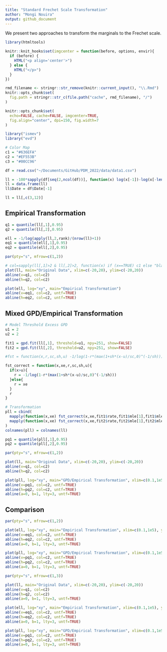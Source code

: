```yaml
---
title: "Standard Frechet Scale Transformation"
author: "Mongi Nouira"
output: github_document
---
```


We present two approaches to transform the marginals to the Frechet scale. 

```r
library(htmltools)

knitr::knit_hooks$set(imgcenter = function(before, options, envir){
  if (before) {
    HTML("<p align='center'>")
  } else {
    HTML("</p>")
  }
})

rmd_filename <- stringr::str_remove(knitr::current_input(), "\\.Rmd")
knitr::opts_chunk$set(
  fig.path = stringr::str_c(file.path("cache", rmd_filename), "/")
)

knitr::opts_chunk$set(
  echo=FALSE, cache=FALSE, imgcenter=TRUE, 
  fig.align="center", dpi=150, fig.width=7
)

library("ismev")
library("evd")

# Color Map
c1 = "#636EFA"
c2 = "#EF553B"
c3 = "#00CC96"
```

```r
df = read.csv("~/Documents/GitHub/PDM_2022/data/data1.csv")

ll = -100*sapply(df[seq(2,ncol(df))], function(x) log(x[-1])-log(x[-length(df$Date)]))
ll = data.frame(ll)
ll$Date = df$Date[-1]

ll = ll[,c(3,12)]
```

## Empirical Transformation

```r
q1 = quantile(ll[,1],0.95)
q2 = quantile(ll[,2],0.95)

ell = -1/log(apply(ll,2,rank)/(nrow(ll)+1))
eq1 = quantile(ell[,1],0.95)
eq2 = quantile(ell[,2],0.95)

par(pty="s", mfrow=c(1,2))

# col=sapply(ll[,1]>2 & ll[,2]>2, function(x) if (x==TRUE) c1 else "black")
plot(ll, main="Original Data", xlim=c(-20,20), ylim=c(-20,20))
abline(v=q1, col=c2)
abline(h=q2, col=c2)

plot(ell, log="xy", main="Empirical Transformation")
abline(v=eq1, col=c2, untf=TRUE)
abline(h=eq2, col=c2, untf=TRUE)
```

## Mixed GPD/Empirical Transformation

```r
# Model Threshold Excess GPD
u1 = 2
u2 = 2

fit1 = gpd.fit(ll[,1], threshold=u1, npy=251, show=FALSE)
fit2 = gpd.fit(ll[,2], threshold=u2, npy=251, show=FALSE)

#fst = function(x,r,sc,sh,u) -1/log(1-r*(max(1+sh*(x-u)/sc,0)^(-1/sh)))

fst_correct = function(x,xe,r,sc,sh,u){
  if(x>u){
    r = -1/log(1-r*(max(1+sh*(x-u)/sc,0)^(-1/sh)))
  }else{
    r = xe
  }
  r
}

# Transformation
pll = cbind(
  mapply(function(x,xe) fst_correct(x,xe,fit1$rate,fit1$mle[1],fit1$mle[2],u1), ll[,1], ell[,1]),
  mapply(function(x,xe) fst_correct(x,xe,fit2$rate,fit2$mle[1],fit2$mle[2],u2), ll[,2], ell[,2])
)
colnames(pll) = colnames(ll)
```

```r
pq1 = quantile(pll[,1],0.95)
pq2 = quantile(pll[,2],0.95)

par(pty="s", mfrow=c(1,2))

plot(ll, main="Original Data", xlim=c(-20,20), ylim=c(-20,20))
abline(v=q1, col=c2)
abline(h=q2, col=c2)

plot(pll, log="xy", main="GPD/Empirical Transformation", xlim=c(0.1,1e5), ylim=c(0.1,1e5))
abline(v=pq1, col=c2, untf=TRUE)
abline(h=pq2, col=c2, untf=TRUE)
abline(a=0, b=1, lty=3, untf=TRUE)
```

## Comparison

```r
par(pty="s", mfrow=c(1,2))

plot(ell, log="xy", main="Empirical Transformation", xlim=c(0.1,1e5), ylim=c(0.1,1e5))
abline(v=eq1, col=c2, untf=TRUE)
abline(h=eq2, col=c2, untf=TRUE)
abline(a=0, b=1, lty=3, untf=TRUE)

plot(pll, log="xy", main="GPD/Empirical Transformation", xlim=c(0.1,1e5), ylim=c(0.1,1e5))
abline(v=pq1, col=c2, untf=TRUE)
abline(h=pq2, col=c2, untf=TRUE)
abline(a=0, b=1, lty=3, untf=TRUE)
```

```r
par(pty="s", mfrow=c(1,3))

plot(ll, main="Original Data", xlim=c(-20,20), ylim=c(-20,20))
abline(v=q1, col=c2)
abline(h=q2, col=c2)
abline(a=0, b=1, lty=3, untf=TRUE)

plot(ell, log="xy", main="Empirical Transformation", xlim=c(0.1,1e5), ylim=c(0.1,1e5))
abline(v=eq1, col=c2, untf=TRUE)
abline(h=eq2, col=c2, untf=TRUE)
abline(a=0, b=1, lty=3, untf=TRUE)

plot(pll, log="xy", main="GPD/Empirical Transformation", xlim=c(0.1,1e5), ylim=c(0.1,1e5))
abline(v=pq1, col=c2, untf=TRUE)
abline(h=pq2, col=c2, untf=TRUE)
abline(a=0, b=1, lty=3, untf=TRUE)
```

